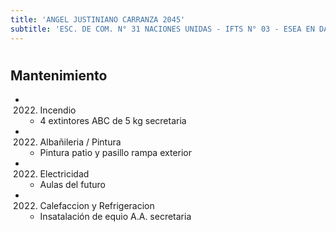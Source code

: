 ```yaml
---
title: 'ANGEL JUSTINIANO CARRANZA 2045'
subtitle: 'ESC. DE COM. N° 31 NACIONES UNIDAS - IFTS N° 03 - ESEA EN DANZA MASTRAZZI CURSO VOCACIONAL DE DANZA Y EXPRESIÓN CORPORAL JUVENIL N° 04'
---
```


#


## Mantenimiento

*  (2022) Incendio 
    + 4 extintores ABC de 5 kg secretaria

*  (2022) Albañileria / Pintura 
    + Pintura patio y pasillo rampa exterior

*  (2022) Electricidad 
    + Aulas del futuro

*  (2022) Calefaccion y Refrigeracion 
    + Insatalación de equio A.A. secretaria



